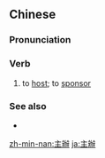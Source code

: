 {{also|主办}}
==Chinese==
{{zh-forms|s=主办}}

===Pronunciation===
{{zh-pron
|m=zhǔbàn
|c=zyu2 baan6
|mn=chú-pān
|cat=v
}}

===Verb===
{{zh-verb}}

# to [[host]]; to [[sponsor]]

===See also===
* {{zh-l|協辦}}

[[zh-min-nan:主辦]]
[[ja:主辦]]